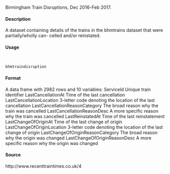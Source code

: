 
Birmingham Train Disruptions, Dec 2016-Feb 2017.

#### Description

A dataset containing details of the trains in the bhmtrains dataset that were partially/wholly can-
celled and/or reinstated.

#### Usage
<pre><code>

bhmtraindisruption
</code></pre>

#### Format
A data frame with 2982 rows and 10 variables:
ServiceId Unique train identifier
LastCancellationAt Time of the last cancellation
LastCancellationLocation 3-letter code denoting the location of the last cancellation
LastCancellationReasonCategory The broad reason why the train was cancelled
LastCancellationReasonDesc A more specific reason why the train was cancelled
LastReinstatedAt Time of the last reinstatement
LastChangeOfOriginAt Time of the last change of origin
LastChangeOfOriginLocation 3-letter code denoting the location of the last change of origin
LastChangeOfOriginReasonCategory The broad reason why the origin was changed
LastChangeOfOriginReasonDesc A more specific reason why the origin was changed

#### Source
http://www.recenttraintimes.co.uk/4
